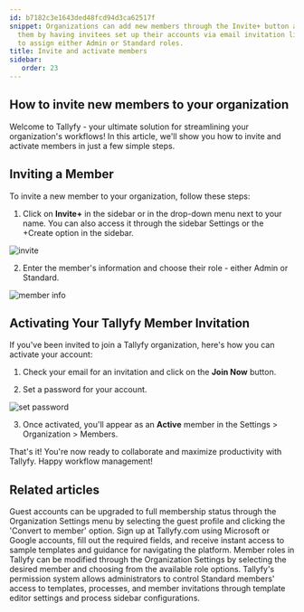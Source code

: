 ```yaml
---
id: b7182c3e1643ded48fcd94d3ca62517f
snippet: Organizations can add new members through the Invite+ button and activate
  them by having invitees set up their accounts via email invitation links, with options
  to assign either Admin or Standard roles.
title: Invite and activate members
sidebar:
   order: 23
---
```


## How to invite new members to your organization

Welcome to Tallyfy - your ultimate solution for streamlining your organization's workflows! In this article, we'll show you how to invite and activate members in just a few simple steps.

## Inviting a Member

To invite a new member to your organization, follow these steps:

1. Click on **Invite+** in the sidebar or in the drop-down menu next to your name. You can also access it through the sidebar Settings or the +Create option in the sidebar.

![invite](https://screenshots.tallyfy.com/tallyfy%2Fpro%2Fdesktop-light-invite-member-sidebar.png)

2. Enter the member's information and choose their role - either Admin or Standard.

![member info](https://screenshots.tallyfy.com/tallyfy%2Fpro%2Fdesktop-light-invite-member-menu.png)

## Activating Your Tallyfy Member Invitation

If you've been invited to join a Tallyfy organization, here's how you can activate your account:

1. Check your email for an invitation and click on the **Join Now** button.

2. Set a password for your account.

![set password](https://screenshots.tallyfy.com/file-IH8Zof4MfQ.png)

3. Once activated, you'll appear as an **Active** member in the Settings > Organization > Members.

That's it! You're now ready to collaborate and maximize productivity with Tallyfy. Happy workflow management!


## Related articles
<CardGrid>
<LinkTitleCard header="<b>Guests > Convert a guest into a member</b>" href="/products/pro/documenting/guests/convert_guest_into_member/" > Guest accounts can be upgraded to full membership status through the Organization Settings menu by selecting the guest profile and clicking the 'Convert to member' option. </LinkTitleCard>
<LinkTitleCard header="<b>Tutorials > Create an organization</b>" href="/products/pro/tutorials/how-can-i-create-a-new-tallyfy-account/" > Sign up at Tallyfy.com using Microsoft or Google accounts, fill out the required fields, and receive instant access to sample templates and guidance for navigating the platform. </LinkTitleCard>
<LinkTitleCard header="<b>Members > Change the role of a member</b>" href="/products/pro/documenting/members/how-can-i-change-a-members-role-in-tallyfy/" > Member roles in Tallyfy can be modified through the Organization Settings by selecting the desired member and choosing from the available role options. </LinkTitleCard>
<LinkTitleCard header="<b>Members > Manage member permissions</b>" href="/products/pro/documenting/members/how-do-i-manage-member-permissions-in-tallyfy/" > Tallyfy's permission system allows administrators to control Standard members' access to templates, processes, and member invitations through template editor settings and process sidebar configurations. </LinkTitleCard>
</CardGrid>